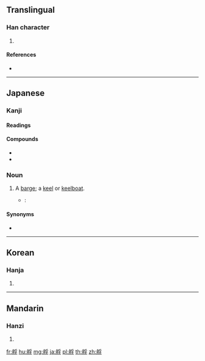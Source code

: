 {{character info/new}}
==Translingual==

===Han character===
{{Han char|rn=137|rad=舟|as=07|sn=13|four=22447|canj=HYBND}}

# {{defn|Han|sort=舟07}}

====References====
* {{Han ref|kx=1010.360|dkj=30431|dj=1469.110|hdz=53062.030|uh=8240|ud=33344|bh=DFA6|bd=57254}}

----

==Japanese==

===Kanji===
{{ja-kanji|grade=uc|rs=舟07}}

====Readings====
{{ja-readings
|on=[[ふ]] (fu)
|kun=[[はしけ]] (hashike), [[はしける]] ([[艀ける]], hashikeru)
}}

====Compounds====
* {{ja-r|艀船|はしけぶね}}
* {{ja-r|艀渡|はしけわたし}}

===Noun===
{{ja-noun|はしけ}}

# A [[barge]]; a [[keel]] or [[keelboat]].
#* {{RQ:Botchan}}:
#*: {{ja-usex|ぶうといって汽船がとまると、'''艀'''が岸を離れて、漕ぎ寄せて来た。|ぶう と いって きせん が とまる と、 '''はしけ''' が きし を はなれて、 こぎよせて きた。|With a long, sonorous whistle the steamer which I was aboard came to a standstill, and a boat was seen making toward us from the shore.}}

====Synonyms====
* {{ja-r|艀船|はしけぶね}}

----

==Korean==

===Hanja===
{{ko-hanja|hangeul=부|eumhun=|rv=bu|mr=pu|y=pu}}

# {{defn|lang=ko|sort=舟07}}

----

==Mandarin==

===Hanzi===
{{cmn-hanzi|pin=[[fú]] ([[fu2]])|wg=fu<sup>2</sup>}}

# {{defn|lang=cmn|sort=舟07}}

[[fr:艀]]
[[hu:艀]]
[[mg:艀]]
[[ja:艀]]
[[pl:艀]]
[[th:艀]]
[[zh:艀]]